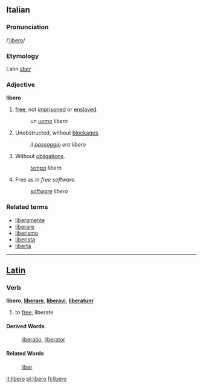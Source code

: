 ==Italian==
===Pronunciation===
/[[Pronunciation guide|ˈlibero]]/
===Etymology===
Latin ''[[liber]]''
===Adjective===
'''libero'''

# [[free]], not [[imprisoned]] or [[enslaved]].
#:''un [[uomo]] libero''
# Unobstructed, without [[blockage|blockages]].
#:''il [[passaggio]] era libero''
# Without [[obligation]]s.
#: ''[[tempo]] libero''
# Free as in ''free software''. 
#:''[[software]] libero''

===Related terms===
*[[liberamente]]
*[[liberare]]
*[[liberismo]]
*[[liberista]]
*[[libertà]]

----

==[[Latin]]==
===Verb===
'''libero''', '''[[liberare]]''', '''[[liberavi]]''', '''[[liberatum]]''''

# to [[free]], liberate
====Derived Words====
: [[liberatio]], [[liberator]]
====Related Words====
: [[liber]]

[[it:libero]]
[[pl:libero]]
[[fi:libero]]